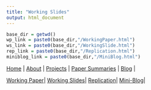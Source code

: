 ```yaml
---
title: "Working Slides"
output: html_document
---
```

|
```r
base_dir = getwd()
wp_link = paste0(base_dir,"/WorkingPaper.html")
ws_link = paste0(base_dir,"/WorkingSlide.html")
rep_link = paste0(base_dir,"/Replication.html")
miniblog_link = paste0(base_dir,"/MiniBlog.html")
```

[Home](https://chasewiedemann.github.io/index.html) |
[About](https://chasewiedemann.github.io/Site/about.html) |
[Projects](https://chasewiedemann.github.io/Site/Projects/projects.html) |
[Paper Summaries](https://chasewiedemann.github.io/Site/Summaries/summaries.html) |
[Blog](https://chasewiedemann.github.io/Site/blog.html) |

[Working Paper](`r wp_link`)|
[Working Slides](`r ws_link`)|
[Replication](`r rep_link`)|
[Mini-Blog](`r miniblog_link`)|